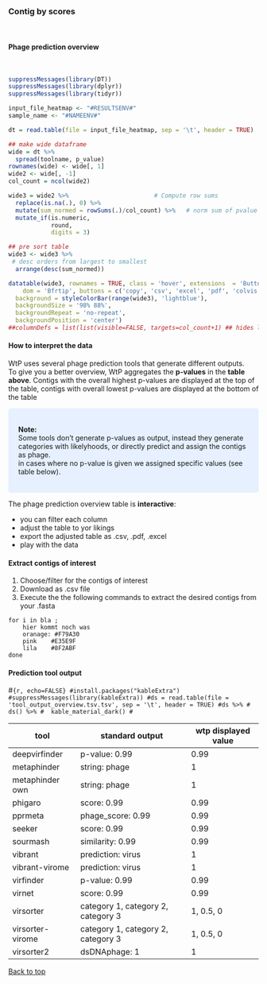 <br>

### Contig by scores
<br>

#### **Phage prediction overview**
<br>

```r
suppressMessages(library(DT))
suppressMessages(library(dplyr))
suppressMessages(library(tidyr))

input_file_heatmap <- "#RESULTSENV#"
sample_name <- "#NAMEENV#"

dt = read.table(file = input_file_heatmap, sep = '\t', header = TRUE)

## make wide dataframe
wide = dt %>% 
  spread(toolname, p_value)
rownames(wide) <- wide[, 1]
wide2 <- wide[, -1]
col_count = ncol(wide2)

wide3 = wide2 %>%                        # Compute row sums
  replace(is.na(.), 0) %>%
  mutate(sum_normed = rowSums(.)/col_count) %>%   # norm sum of pvalue of tooles
  mutate_if(is.numeric,
            round,
            digits = 3)

## pre sort table
wide3 <- wide3 %>% 
 # desc orders from largest to smallest
  arrange(desc(sum_normed))

datatable(wide3, rownames = TRUE, class = 'hover', extensions  = 'Buttons', filter = "top", options = list(columnDefs = list(list(visible=FALSE, targets=col_count+1)),
    dom = 'Bfrtip', buttons = c('copy', 'csv', 'excel', 'pdf', 'colvis'))) %>% formatStyle(names(wide3),
  background = styleColorBar(range(wide3), 'lightblue'),
  backgroundSize = '98% 88%',
  backgroundRepeat = 'no-repeat',
  backgroundPosition = 'center')
##columnDefs = list(list(visible=FALSE, targets=col_count+1) ## hides last column

```

#### **How to interpret the data**

WtP uses several phage prediction tools that generate different outputs.  
To give you a better overview, WtP aggregates the **p-values** in the **table above**.
Contigs with the overall highest p-values are displayed at the top of the table, contigs with overall lowest p-values are displayed at the bottom of the table     

<style>
div.blue { background-color:#e6f0ff; border-radius: 5px; padding: 20px;}
</style>
<div class = "blue">
**Note:**   
Some tools don't generate p-values as output, instead they generate categories with likelyhoods, or directly predict and assign the contigs as phage.  
in cases where no p-value is given we assigned specific values (see table below).    
</div>

The phage prediction overview table is **interactive**: 

* you can filter each column  
* adjust the table to yor likings  
* export the adjusted table as .csv, .pdf, .excel  
* play with the data  


#### **Extract contigs of interest**

1. Choose/filter for the contigs of interest  
2. Download as .csv file   
3. Execute the the following commands to extract the desired contigs from your .fasta  
```shell 
for i in bla ;
    hier kommt noch was
    oranage: #F79A30
    pink    #E35E9F
    lila    #8F2ABF
done 
```


#### **Prediction tool output **


#```{r, echo=FALSE}
#install.packages("kableExtra")
#suppressMessages(library(kableExtra))
#ds = read.table(file = 'tool_output_overview.tsv.tsv', sep = '\t', header = TRUE)
#ds %>%
#  ds() %>%
#  kable_material_dark()
#```



tool | standard output | wtp displayed value | 
|-|-|-|
|deepvirfinder  |p-value: 0.99          | 0.99  |
|metaphinder    |string: phage          | 1     |
|metaphinder own| string: phage         | 1     |
|phigaro        | score: 0.99           | 0.99  |
|pprmeta        |phage_score: 0.99      | 0.99  |
|seeker         |score: 0.99            | 0.99  |
|sourmash       |similarity: 0.99       | 0.99  |
|vibrant        |prediction: virus      | 1     |
|vibrant-virome |prediction: virus      | 1     |
|virfinder      |p-value: 0.99          | 0.99  |
|virnet         |score: 0.99            | 0.99  |
|virsorter      |category 1, category 2, category 3| 1, 0.5, 0  |
|virsorter-virome|category 1, category 2, category 3| 1, 0.5, 0  |
|virsorter2     |dsDNAphage: 1          | 1     |

<a href="#top">Back to top</a>
